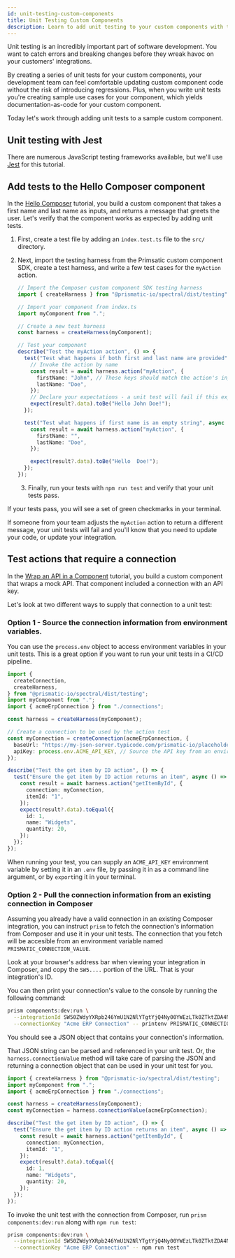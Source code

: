 ```yaml
---
id: unit-testing-custom-components
title: Unit Testing Custom Components
description: Learn to add unit testing to your custom components with the Jest JavaScript testing framework
---
```



Unit testing is an incredibly important part of software development.
You want to catch errors and breaking changes before they wreak havoc on your customers' integrations.

By creating a series of unit tests for your custom components, your development team can feel comfortable updating custom component code without the risk of introducing regressions.
Plus, when you write unit tests you're creating sample use cases for your component, which yields documentation-as-code for your custom component.

Today let's work through adding unit tests to a sample custom component.

## Unit testing with Jest

There are numerous JavaScript testing frameworks available, but we'll use [Jest](https://jestjs.io/) for this tutorial.

## Add tests to the Hello Composer component

In the [Hello Composer](/self-managed/composer/builder/getting-started/first-custom-component/hello-builder.mdx) tutorial, you build a custom component that takes a first name and last name as inputs, and returns a message that greets the user.
Let's verify that the component works as expected by adding unit tests.

1. First, create a test file by adding an `index.test.ts` file to the `src/` directory.
2. Next, import the testing harness from the Primsatic custom component SDK, create a test harness, and write a few test cases for the `myAction` action.

   ```ts title="index.test.ts"
   // Import the Composer custom component SDK testing harness
   import { createHarness } from "@prismatic-io/spectral/dist/testing";

   // Import your component from index.ts
   import myComponent from ".";

   // Create a new test harness
   const harness = createHarness(myComponent);

   // Test your component
   describe("Test the myAction action", () => {
     test("Test what happens if both first and last name are provided", async () => {
       // Invoke the action by name
       const result = await harness.action("myAction", {
         firstName: "John", // These keys should match the action's input keys
         lastName: "Doe",
       });
       // Declare your expectations - a unit test will fail if this expectation is not met
       expect(result?.data).toBe("Hello John Doe!");
     });

     test("Test what happens if first name is an empty string", async () => {
       const result = await harness.action("myAction", {
         firstName: "",
         lastName: "Doe",
       });

       expect(result?.data).toBe("Hello  Doe!");
     });
   });
   ```

   3. Finally, run your tests with `npm run test` and verify that your unit tests pass.

If your tests pass, you will see a set of green checkmarks in your terminal.

<Screenshot
  filename="quickstarts/unit-testing-custom-components/hello-prismatic-success.png"
  alt="Screenshot of successful unit tests"
  maxWidth="450px"
/>

If someone from your team adjusts the `myAction` action to return a different message, your unit tests will fail and you'll know that you need to update your code, or update your integration.

<Screenshot
  filename="quickstarts/unit-testing-custom-components/hello-prismatic-failure.png"
  alt="Screenshot of failed unit tests"
  maxWidth="450px"
/>

## Test actions that require a connection

In the [Wrap an API in a Component](/self-managed/composer/builder/custom-components/quickstarts/wrapping-an-api-in-a-component.mdx) tutorial, you build a custom component that wraps a mock API.
That component included a connection with an API key.

Let's look at two different ways to supply that connection to a unit test:

### Option 1 - Source the connection information from environment variables.

You can use the `process.env` object to access environment variables in your unit tests.
This is a great option if you want to run your unit tests in a CI/CD pipeline.

```ts title="index.test.ts"
import {
  createConnection,
  createHarness,
} from "@prismatic-io/spectral/dist/testing";
import myComponent from ".";
import { acmeErpConnection } from "./connections";

const harness = createHarness(myComponent);

// Create a connection to be used by the action test
const myConnection = createConnection(acmeErpConnection, {
  baseUrl: "https://my-json-server.typicode.com/prismatic-io/placeholder-data",
  apiKey: process.env.ACME_API_KEY, // Source the API key from an environment variable
});

describe("Test the get item by ID action", () => {
  test("Ensure the get item by ID action returns an item", async () => {
    const result = await harness.action("getItemById", {
      connection: myConnection,
      itemId: "1",
    });
    expect(result?.data).toEqual({
      id: 1,
      name: "Widgets",
      quantity: 20,
    });
  });
});
```

When running your test, you can supply an `ACME_API_KEY` environment variable by setting it in an `.env` file, by passing it in as a command line argument, or by `export`ing it in your terminal.

<Screenshot
  filename="quickstarts/unit-testing-custom-components/test-with-env-variable.png"
  alt="Screenshot of unit test with environment variable"
  maxWidth="450px"
/>

### Option 2 - Pull the connection information from an existing connection in Composer

Assuming you already have a valid connection in an existing Composer integration, you can instruct `prism` to fetch the connection's information from Composer and use it in your unit tests.
The connection that you fetch will be accesible from an environment variable named `PRISMATIC_CONNECTION_VALUE`.

Look at your browser's address bar when viewing your integration in Composer, and copy the `SW5....` portion of the URL.
That is your integration's ID.

<Screenshot
  filename="quickstarts/unit-testing-custom-components/import-existing-connection.png"
  alt="Import an existing connection from Composer"
  maxWidth="800px"
/>

You can then print your connection's value to the console by running the following command:

```bash
prism components:dev:run \
  --integrationId SW50ZWdyYXRpb246YmU1N2NlYTgtYjQ4Ny00YWEzLTk0ZTktZDA4NmJiNmM2Yzdi \
  --connectionKey "Acme ERP Connection" -- printenv PRISMATIC_CONNECTION_VALUE | jq
```

You should see a JSON object that contains your connection's information.

<Screenshot
  filename="quickstarts/unit-testing-custom-components/print-connection-with-jq.png"
  alt="Import an existing connection from Composer"
  maxWidth="600px"
/>

That JSON string can be parsed and referenced in your unit test.
Or, the `harness.connectionValue` method will take care of parsing the JSON and returning a connection object that can be used in your unit test for you.

```ts title="index.test.ts with connection from Composer" {6}
import { createHarness } from "@prismatic-io/spectral/dist/testing";
import myComponent from ".";
import { acmeErpConnection } from "./connections";

const harness = createHarness(myComponent);
const myConnection = harness.connectionValue(acmeErpConnection);

describe("Test the get item by ID action", () => {
  test("Ensure the get item by ID action returns an item", async () => {
    const result = await harness.action("getItemById", {
      connection: myConnection,
      itemId: "1",
    });
    expect(result?.data).toEqual({
      id: 1,
      name: "Widgets",
      quantity: 20,
    });
  });
});
```

To invoke the unit test with the connection from Composer, run `prism components:dev:run` along with `npm run test`:

```bash
prism components:dev:run \
  --integrationId SW50ZWdyYXRpb246YmU1N2NlYTgtYjQ4Ny00YWEzLTk0ZTktZDA4NmJiNmM2Yzdi \
  --connectionKey "Acme ERP Connection" -- npm run test
```

<Screenshot
  filename="quickstarts/unit-testing-custom-components/test-with-prism.png"
  alt="Test with connection from Composer"
  maxWidth="550px"
/>
